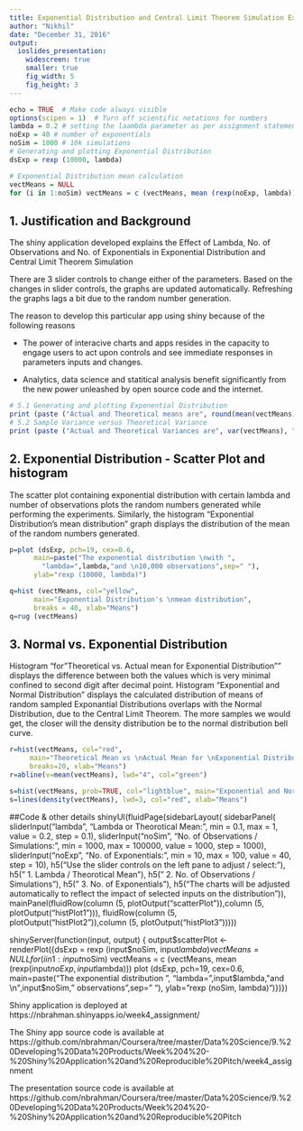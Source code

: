```yaml
---
title: Exponential Distribution and Central Limit Theorem Simulation Exercise
author: "Nikhil"
date: "December 31, 2016"
output:
  ioslides_presentation:
    widescreen: true
    smaller: true
    fig_width: 5
    fig_height: 3
---
```

```r
echo = TRUE  # Make code always visible
options(scipen = 1)  # Turn off scientific notations for numbers
lambda = 0.2 # setting the laambda parameter as per assignment statement
noExp = 40 # number of exponentials
noSim = 1000 # 10k simulations
# Generating and plotting Exponential Distribution
dsExp = rexp (10000, lambda)

# Exponential Distribution mean calculation
vectMeans = NULL
for (i in 1:noSim) vectMeans = c (vectMeans, mean (rexp(noExp, lambda)))
```

## 1. Justification and Background
The shiny application developed explains the Effect of Lambda, No. of Observations and No. of Exponentials in Exponential Distribution and Central Limit Theorem Simulation

There are 3 slider controls to change either of the parameters. Based on the changes in slider controls, the graphs are updated automatically. Refreshing the graphs lags a bit due to the random number generation.

The reason to develop this particular app using shiny because of the following reasons

- The power of interacive charts and apps resides in the capacity to engage users to act upon controls and see immediate responses in parameters inputs and changes.

- Analytics, data science and statitical analysis benefit significantly from the new power unleashed by open source code and the internet.

```r
# 5.1 Generating and plotting Exponential Distribution
print (paste ("Actual and Theoretical means are", round(mean(vectMeans),2), round (1/lambda, 2)))
# 5.2 Sample Variance versus Theoretical Variance
print (paste ("Actual and Theoretical Variances are", var(vectMeans), "((1/",lambda,")^2)/",noExp,"=",(((1/lambda)^2)/noExp)))
```


## 2. Exponential Distribution - Scatter Plot and histogram
The scatter plot containing exponential distribution with certain lambda and number of observations plots the random numbers generated while performing the experiments. Similarly, the histogram "Exponential Distribution's mean distribution" graph displays the distribution of the mean of the random numbers generated.
<div class="columns-2">
```r
p=plot (dsExp, pch=19, cex=0.6, 
      main=paste("The exponential distribution \nwith ",
        "lambda=",lambda,"and \n10,000 observations",sep=" "),
      ylab="rexp (10000, lambda)")

q=hist (vectMeans, col="yellow", 
      main="Exponential Distribution's \nmean distribution", 
      breaks = 40, xlab="Means")
q=rug (vectMeans)
```
</div>


## 3. Normal vs. Exponential Distribution
Histogram "for "Theoretical vs. Actual mean for Exponential Distribution"" displays the difference between both the values which is very minimal confined to second digit after decimal point. Histogram "Exponential and Normal Distribution" displays the calculated distribution of means of random sampled Exponantial Distributions overlaps with the Normal Distribution, due to the Central Limit Theorem. The more samples we would get, the closer will the density distribution be to the normal distribution bell curve.
<div class="columns-2">
```r
r=hist(vectMeans, col="red", 
     main="Theoretical Mean vs \nActual Mean for \nExponential Distribution",
     breaks=20, xlab="Means")
r=abline(v=mean(vectMeans), lwd="4", col="green")

s=hist(vectMeans, prob=TRUE, col="lightblue", main="Exponential and Normal Distribution", breaks=40)
s=lines(density(vectMeans), lwd=3, col="red", xlab="Means")
```
</div>

##Code & other details
shinyUI(fluidPage(sidebarLayout( sidebarPanel( 
    sliderInput("lambda", "Lambda or Theorotical Mean:", min = 0.1, max = 1, value = 0.2, step = 0.1), sliderInput("noSim", "No. of Observations / Simulations:", min = 1000, max = 100000, value = 1000, step = 1000), sliderInput("noExp", "No. of Exponentials:", min = 10, max = 100, value = 40, step = 10), h5("Use the slider controls on the left pane to adjust / select:"), h5("    1. Lambda / Theorotical Mean"), h5("    2. No. of Observations / Simulations"), h5("    3. No. of Exponentials"), h5("The charts will be adjusted automatically to reflect the impact of selected inputs on the distribution")),
    mainPanel(fluidRow(column (5, plotOutput("scatterPlot")),column (5, plotOutput("histPlot1"))), fluidRow(column (5, plotOutput("histPlot2")),column (5, plotOutput("histPlot3")))))

shinyServer(function(input, output) {
  output$scatterPlot <- renderPlot({dsExp = rexp (input$noSim, input$lambda) vectMeans = NULL for (i in 1:input$noSim) vectMeans = c (vectMeans, mean (rexp(input$noExp, input$lambda))) plot (dsExp, pch=19, cex=0.6, main=paste("The exponential distribution \nwith ", "lambda=",input$lambda,"and \n",input$noSim," observations",sep=" "), ylab="rexp (noSim, lambda)")})})

Shiny application is deployed at https://nbrahman.shinyapps.io/week4_assignment/

The Shiny app source code is available at https://github.com/nbrahman/Coursera/tree/master/Data%20Science/9.%20Developing%20Data%20Products/Week%204%20-%20Shiny%20Application%20and%20Reproducible%20Pitch/week4_assignment

The presentation source code is available at https://github.com/nbrahman/Coursera/tree/master/Data%20Science/9.%20Developing%20Data%20Products/Week%204%20-%20Shiny%20Application%20and%20Reproducible%20Pitch


